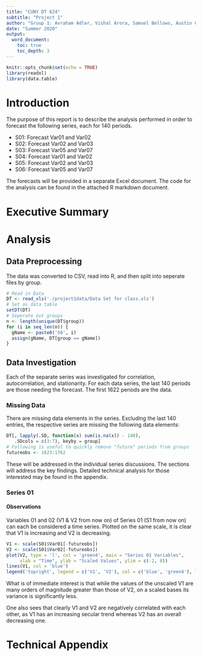 ```yaml
---
title: "CUNY DT 624"
subtitle: "Project 1"
author: "Group 1: Avraham Adler, Vishal Arora, Samuel Bellows, Austin Chan"
date: "Summer 2020"
output:
  word_document:
    toc: true
    toc_depth: 3
---
```


```r
knitr::opts_chunk$set(echo = TRUE)
library(readxl)
library(data.table)
```

# Introduction
The purpose of this report is to describe the analysis performed in order to
forecast the following series, each for 140 periods.

 * S01: Forecast Var01 and Var02
 * S02: Forecast Var02 and Var03
 * S03: Forecast Var05 and Var07
 * S04: Forecast Var01 and Var02
 * S05: Forecast Var02 and Var03
 * S06: Forecast Var05 and Var07
 
The forecasts will be provided in a separate Excel document. The code for the
analysis can be found in the attached R markdown document.

# Executive Summary

# Analysis
## Data Preprocessing
The data was converted to CSV, read into R, and then split into seperate files
by group.
```r
# Read in Data
DT <- read_xls('./project1data/Data Set for class.xls')
# Set as data table
setDT(DT)
# Seperate out groups
n <- length(unique(DT$group))
for (i in seq_len(n)) {
  gName <- paste0('S0', i)
  assign(gName, DT[group == gName])
}
```

## Data Investigation
Each of the separate series was investigated for correlation, autocorrelation,
and stationarity. For each data series, the last 140 periods are those needing
the forecast. The first 1622 periods are the data.

### Missing Data
There are missing data elements in the series. Excluding the last 140 entries,
the respective series are missing the following data elements:
```r
DT[, lapply(.SD, function(x) sum(is.na(x)) - 140),
   .SDcols = c(3:7), keyby = group]
# Following is useful to quickly remove "future" periods from groups
futureobs <- 1623:1762
```

These will be addressed in the individual series discussions. The sections will
address the key findings. Detailed technical analysis for those interested may
be found in the appendix.

### Series 01
#### Observations
Variables 01 and 02 (V1 & V2 from now on) of Series 01 (S1 from now on) can each
be considered a time series. Plotted on the same scale, it is clear that V1 is
increasing and V2 is decreasing.
```r
V1 <- scale(S01$Var01[-futureobs])
V2 <- scale(S01$Var02[-futureobs])
plot(V2, type = 'l', col = 'green4', main = "Series 01 Variables",
     xlab = "Time", ylab = "Scaled Values", ylim = c(-2, 8))
lines(V1, col = 'blue')
legend('topright', legend = c('V1', 'V2'), col = c('blue', 'green4'), lty = 1L)
```

What is of immediate interest is that while the values of the unscaled V1 are
many orders of magnitude greater than those of V2, on a scaled bases its
variance is significantly less.

One also sees that clearly V1 and V2 are negatively correlated with each other,
as V1 has an increasing secular trend whereas V2 has an overall decreasing one.


# Technical Appendix

